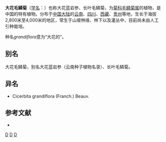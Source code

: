 {{Speciesbox
| taxon = Melanoseris atropurpurea
| authority = (Franchet) N. Kilian & Zhi H. Wang, 2011
| synonyms = 
* ''Chaetoseris grandiflora'' <small>(Franch.) Shih</small> 
* ''Chaetoseris dolichophylla''
* ''Cicerbita grandiflora''
* ''Lactuca grandiflora''
* ''Lactuca pseudosonchus''
}}

'''大花毛鳞菊'''（[[学名|学名]]：{{lang|la|''Melanoseris atropurpurea''}}）也称大花蓝岩参、长叶毛鳞菊，为[[菊科|菊科]][[毛鳞菊属|毛鳞菊属]]的植物，是中国的特有植物。分布于[[中国大陆|中国大陆]]的[[云南|云南]]、[[四川|四川]]、[[西藏|西藏]]、[[贵州|贵州]]等地，生长于海拔2,800米至4,000米的地区，常生于山坡林缘、林下以及灌丛中，目前尚未由人工引种栽培。

种名''grandiflora''意为“大花的”。

== 别名 ==
大花毛鳞菊，别名大花蓝岩参（云南种子植物名录）、长叶毛鳞菊。

== 异名 ==
* Cicerbita grandiflora (Franch.) Beauv.

== 参考文献 ==
<div class="references-small">
* {{cite web| url =http://www.bioinfo.cn/db05/KmzwSpecies.php?action=view&id=4220| title =大花毛鳞菊| work =《中国高等植物数据库全库》| publisher =中国科学院微生物研究所| author =昆明植物研究所| accessdate =2009-02-24| deadurl =yes| archiveurl =https://web.archive.org/web/20160305073948/http://www.bioinfo.cn/db05/KmzwSpecies.php?action=view&id=4220| archivedate =2016-03-05}}
</div>
{{Taxonbar|from=Q10937521}}

[[Category:毛鳞菊属|D]]
[[Category:中国特有植物|D]]
[[Category:_2011年描述的植物|D]]
